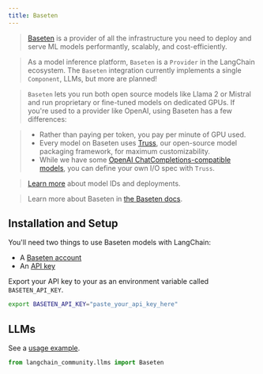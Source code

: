 ```yaml
---
title: Baseten
---
```


>[Baseten](https://baseten.co) is a provider of all the infrastructure you need to deploy and serve
> ML models performantly, scalably, and cost-efficiently.

>As a model inference platform, `Baseten` is a `Provider` in the LangChain ecosystem.
The `Baseten` integration currently implements a single `Component`, LLMs, but more are planned!

>`Baseten` lets you run both open source models like Llama 2 or Mistral and run proprietary or
fine-tuned models on dedicated GPUs. If you're used to a provider like OpenAI, using Baseten has a few differences:

>* Rather than paying per token, you pay per minute of GPU used.
>* Every model on Baseten uses [Truss](https://truss.baseten.co/welcome), our open-source model packaging framework, for maximum customizability.
>* While we have some [OpenAI ChatCompletions-compatible models](https://docs.baseten.co/api-reference/openai), you can define your own I/O spec with `Truss`.

>[Learn more](https://docs.baseten.co/deploy/lifecycle) about model IDs and deployments.

>Learn more about Baseten in [the Baseten docs](https://docs.baseten.co/).

## Installation and Setup

You'll need two things to use Baseten models with LangChain:

* A [Baseten account](https://baseten.co)
* An [API key](https://docs.baseten.co/observability/api-keys)

Export your API key to your as an environment variable called `BASETEN_API_KEY`.

```sh
export BASETEN_API_KEY="paste_your_api_key_here"
```

## LLMs

See a [usage example](/oss/integrations/llms/baseten).

```python
from langchain_community.llms import Baseten
```
